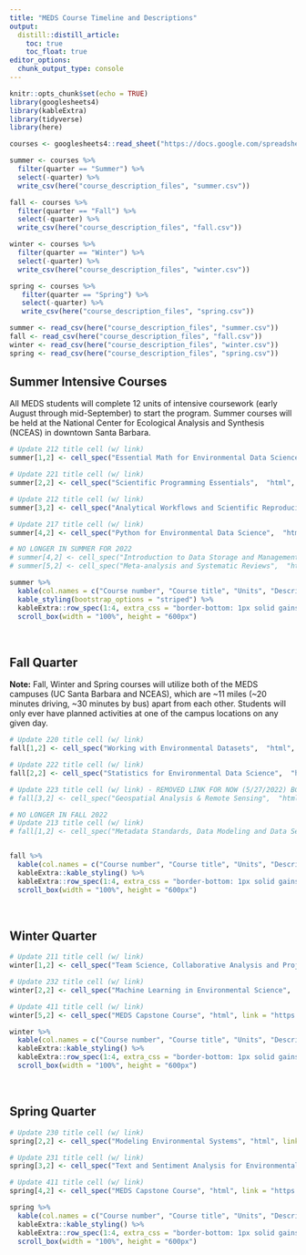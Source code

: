 ```yaml
---
title: "MEDS Course Timeline and Descriptions"
output:
  distill::distill_article:
    toc: true
    toc_float: true
editor_options: 
  chunk_output_type: console
---
```


```r
knitr::opts_chunk$set(echo = TRUE)
library(googlesheets4)
library(kableExtra)
library(tidyverse)
library(here)

courses <- googlesheets4::read_sheet("https://docs.google.com/spreadsheets/d/1uVKAYahg0z07gcafI7Gcb7ClOrJg0abuOGHrpyy_7BE/edit#gid=0") # Request access from Allison or Jamie to update this sheet

summer <- courses %>%
  filter(quarter == "Summer") %>%
  select(-quarter) %>%
  write_csv(here("course_description_files", "summer.csv"))

fall <- courses %>%
  filter(quarter == "Fall") %>%
  select(-quarter) %>%
  write_csv(here("course_description_files", "fall.csv"))

winter <- courses %>%
  filter(quarter == "Winter") %>%
  select(-quarter) %>%
  write_csv(here("course_description_files", "winter.csv"))

spring <- courses %>%
   filter(quarter == "Spring") %>%
   select(-quarter) %>%
   write_csv(here("course_description_files", "spring.csv"))

summer <- read_csv(here("course_description_files", "summer.csv"))
fall <- read_csv(here("course_description_files", "fall.csv"))
winter <- read_csv(here("course_description_files", "winter.csv"))
spring <- read_csv(here("course_description_files", "spring.csv"))
```

## Summer Intensive Courses

All MEDS students will complete 12 units of intensive coursework (early August through mid-September) to start the program. Summer courses will be held at the National Center for Ecological Analysis and Synthesis (NCEAS) in downtown Santa Barbara.

```r
# Update 212 title cell (w/ link)
summer[1,2] <- cell_spec("Essential Math for Environmental Data Science",  "html", link = "https://allisonhorst.github.io/EDS_212_essential-math/")

# Update 221 title cell (w/ link)
summer[2,2] <- cell_spec("Scientific Programming Essentials",  "html", link = "https://allisonhorst.github.io/EDS_221_programming-essentials/")

# Update 212 title cell (w/ link)
summer[3,2] <- cell_spec("Analytical Workflows and Scientific Reproducibility",  "html", link = "https://brunj7.github.io/EDS-214-analytical-workflows/")

# Update 217 title cell (w/ link)
summer[4,2] <- cell_spec("Python for Environmental Data Science",  "html", link = "https://github.com/environmental-data-science/eds-217")

# NO LONGER IN SUMMER FOR 2022
# summer[4,2] <- cell_spec("Introduction to Data Storage and Management",  "html", link = "https://jamesfrew.github.io/EDS_215_data_management/")
# summer[5,2] <- cell_spec("Meta-analysis and Systematic Reviews",  "html", link = "https://ucsbhydro.github.io/EDS_216_meta-analysis/")

summer %>%
  kable(col.names = c("Course number", "Course title", "Units", "Description", "Instructor"), format = "html", escape = FALSE) %>%
  kable_styling(bootstrap_options = "striped") %>%
  kableExtra::row_spec(1:4, extra_css = "border-bottom: 1px solid gainsboro") %>%
  scroll_box(width = "100%", height = "600px")
```

</br>

## Fall Quarter

**Note:** Fall, Winter and Spring courses will utilize both of the MEDS campuses (UC Santa Barbara and NCEAS), which are ~11 miles (~20 minutes driving, ~30 minutes by bus) apart from each other. Students will only ever have planned activities at one of the campus locations on any given day. 

```r
# Update 220 title cell (w/ link)
fall[1,2] <- cell_spec("Working with Environmental Datasets",  "html", link = "https://samanthastevenson.github.io/EDS220_Fall2022_site/")

# Update 222 title cell (w/ link)
fall[2,2] <- cell_spec("Statistics for Environmental Data Science",  "html", link = "https://tcarleton.github.io/EDS-222-stats/")

# Update 223 title cell (w/ link) - REMOVED LINK FOR NOW (5/27/2022) BC RUTH TAKING OVER
# fall[3,2] <- cell_spec("Geospatial Analysis & Remote Sensing",  "html", link = "https://jamesfrew.github.io/EDS_223_spatial_analysis/")

# NO LONGER IN FALL 2022
# Update 213 title cell (w/ link)
# fall[1,2] <- cell_spec("Metadata Standards, Data Modeling and Data Semantics",  "html", link = "https://brunj7.github.io/EDS-213-metadata/")


fall %>% 
  kable(col.names = c("Course number", "Course title", "Units", "Description", "Instructor"), format = "html", escape = FALSE) %>% 
  kableExtra::kable_styling() %>% 
  kableExtra::row_spec(1:4, extra_css = "border-bottom: 1px solid gainsboro") %>% 
  scroll_box(width = "100%", height = "600px")
```

</br>

## Winter Quarter

```r
# Update 211 title cell (w/ link)
winter[1,2] <- cell_spec("Team Science, Collaborative Analysis and Project Management",  "html", link = "https://bbest.github.io/eds211-team/")

# Update 232 title cell (w/ link)
winter[2,2] <- cell_spec("Machine Learning in Environmental Science",  "html", link = "https://bbest.github.io/eds232-ml/")

# Update 411 title cell (w/ link)
winter[5,2] <- cell_spec("MEDS Capstone Course", "html", link = "https://allisonhorst.github.io/EDS_411AB_meds-capstone/")

winter %>% 
  kable(col.names = c("Course number", "Course title", "Units", "Description", "Instructor"), format = "html", escape = FALSE) %>% 
  kableExtra::kable_styling() %>% 
  kableExtra::row_spec(1:4, extra_css = "border-bottom: 1px solid gainsboro") %>% 
  scroll_box(width = "100%", height = "600px")
```

</br>

## Spring Quarter

```r
# Update 230 title cell (w/ link)
spring[2,2] <- cell_spec("Modeling Environmental Systems", "html", link = "https://naomitague.github.io/ESM232_course/")

# Update 231 title cell (w/ link)
spring[3,2] <- cell_spec("Text and Sentiment Analysis for Environmental Problems", "html", link = "https://maro406.github.io/EDS_231-text-sentiment/")

# Update 411 title cell (w/ link)
spring[4,2] <- cell_spec("MEDS Capstone Course", "html", link = "https://allisonhorst.github.io/EDS_411AB_meds-capstone/")

spring %>% 
  kable(col.names = c("Course number", "Course title", "Units", "Description", "Instructor"), format = "html", escape = FALSE) %>% 
  kableExtra::kable_styling() %>% 
  kableExtra::row_spec(1:4, extra_css = "border-bottom: 1px solid gainsboro") %>% 
  scroll_box(width = "100%", height = "600px")
```
